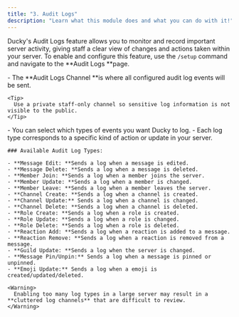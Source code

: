```yaml
---
title: "3. Audit Logs"
description: "Learn what this module does and what you can do with it!"
---
```


Ducky's Audit Logs feature allows you to monitor and record important server activity, giving staff a clear view of changes and actions taken within your server. To enable and configure this feature, use the `/setup` command and navigate to the **Audit Logs **page.

<Steps>
  <Step title="Audit Logs Channel" titleSize="h2">
    - The **Audit Logs Channel **is where all configured audit log events will be sent.

    <Tip>
      Use a private staff-only channel so sensitive log information is not visible to the public.
    </Tip>
  </Step>
  <Step title="Audit Log Types" titleSize="h2">
    - You can select which types of events you want Ducky to log.
    - Each log type corresponds to a specific kind of action or update in your server.

    ### Available Audit Log Types:

    - **Message Edit: **Sends a log when a message is edited.
    - **Message Delete: **Sends a log when a message is deleted.
    - **Member Join: **Sends a log when a member joins the server.
    - **Member Update: **Sends a log when a member is changed.
    - **Member Leave: **Sends a log when a member leaves the server.
    - **Channel Create: **Sends a log when a channel is created.
    - **Channel Update:** Sends a log when a channel is changed.
    - **Channel Delete: **Sends a log when a channel is deleted.
    - **Role Create: **Sends a log when a role is created.
    - **Role Update: **Sends a log when a role is changed.
    - **Role Delete: **Sends a log when a role is deleted.
    - **Reaction Add: **Sends a log when a reaction is added to a message.
    - **Reaction Remove: **Sends a log when a reaction is removed from a message.
    - **Guild Update: **Sends a log when the server is changed.
    - **Message Pin/Unpin:** Sends a log when a message is pinned or unpinned.
    - **Emoji Update:** Sends a log when a emoji is created/updated/deleted.

    <Warning>
      Enabling too many log types in a large server may result in a **cluttered log channels** that are difficult to review.
    </Warning>
  </Step>
</Steps>